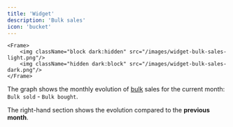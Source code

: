 ```yaml
---
title: 'Widget'
description: 'Bulk sales'
icon: 'bucket'
---
```

    <Frame>
        <img className="block dark:hidden" src="/images/widget-bulk-sales-light.png"/>
        <img className="hidden dark:block" src="/images/widget-bulk-sales-dark.png"/>
    </Frame>

The graph shows the monthly evolution of [bulk](/lg-english/bulk) sales for the current month: `Bulk sold` - `Bulk bought`.

The right-hand section shows the evolution compared to the **previous month**.